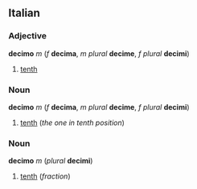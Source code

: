 ==Italian==
===Adjective===
'''decimo''' ''m'' (''f'' '''decima''', ''m plural'' '''decime''', ''f plural'' '''decimi''')

#[[tenth]]

===Noun===
'''decimo''' ''m'' (''f'' '''decima''', ''m plural'' '''decime''', ''f plural'' '''decimi''')

#[[tenth]] (''the one in tenth position'')

===Noun===
'''decimo''' ''m'' (''plural'' '''decimi''')

#[[tenth]] (''fraction'')